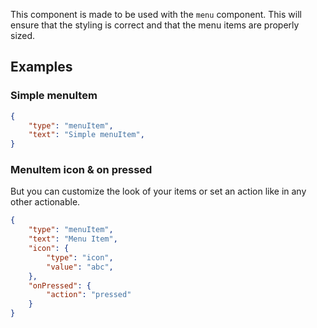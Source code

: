 


This component is made to be used with the `menu` component. This will ensure that the styling is correct and that the menu items are properly sized.

## Examples

### Simple menuItem

```json
{
    "type": "menuItem",
    "text": "Simple menuItem",
}
```

### MenuItem icon & on pressed
But you can customize the look of your items or set an action like in any other actionable.

```json
{
    "type": "menuItem",
    "text": "Menu Item",
    "icon": {
        "type": "icon",
        "value": "abc",
    },
    "onPressed": {
        "action": "pressed"
    }
}
```

<PropertyTable schema={schema}/>
